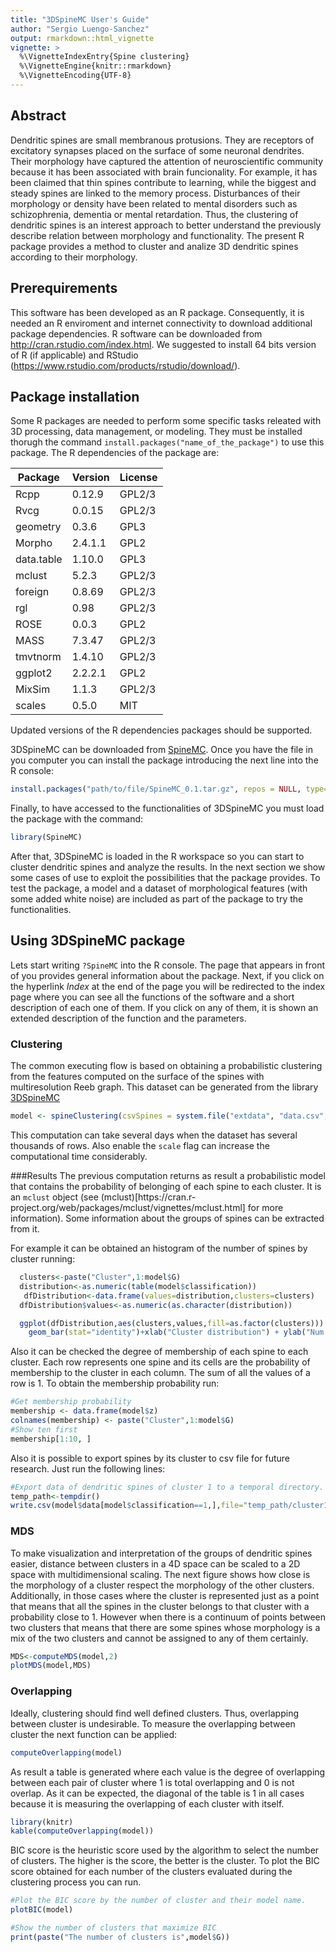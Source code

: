 ```yaml
---
title: "3DSpineMC User's Guide"
author: "Sergio Luengo-Sanchez"
output: rmarkdown::html_vignette
vignette: >
  %\VignetteIndexEntry{Spine clustering}
  %\VignetteEngine{knitr::rmarkdown}
  %\VignetteEncoding{UTF-8}
---
```


## Abstract

Dendritic spines are small membranous protusions. They are receptors of excitatory synapses placed on the surface of some neuronal
dendrites. Their morphology have captured the attention of neuroscientific community because it has been associated with brain funcionality. For example, it has been claimed that thin spines contribute to learning, while the biggest and steady spines are linked to the memory process. Disturbances of their morphology or density have been related to mental disorders such as schizophrenia, dementia or mental retardation. Thus, the clustering of dendritic spines is an interest approach to better understand the previously describe relation between morphology and functionality. The present R package provides a method to cluster and analize 3D dendritic spines according to their morphology.

## Prerequirements

This software has been developed as an R package. Consequently, it is needed an R enviroment and internet connectivity to download additional package dependencies. R software can be downloaded from <http://cran.rstudio.com/index.html>. We suggested to install 64 bits version of R (if applicable) and RStudio (<https://www.rstudio.com/products/rstudio/download/>). 

## Package installation
Some R packages are needed to perform some specific tasks releated with 3D processing, data management, or modeling. They must be installed thorugh the command `install.packages("name_of_the_package")` to use this package. The R dependencies of the package are:

|Package|Version|License|
|-------|-------|-------|
|   Rcpp| 0.12.9| GPL2/3|
|   Rvcg| 0.0.15| GPL2/3|
|geometry| 0.3.6|   GPL3|
|Morpho |2.4.1.1|   GPL2|
|data.table|1.10.0| GPL3|
| mclust|  5.2.3| GPL2/3|
|foreign| 0.8.69| GPL2/3|
|    rgl|   0.98| GPL2/3|
|   ROSE|  0.0.3|   GPL2|
|   MASS| 7.3.47| GPL2/3|
|tmvtnorm|1.4.10| GPL2/3|
|ggplot2|2.2.2.1|   GPL2|
| MixSim|  1.1.3| GPL2/3|
| scales|  0.5.0|    MIT|

Updated versions of the R dependencies packages should be supported.

3DSpineMC can be downloaded from [SpineMC](http://cig.fi.upm.es/sites/default/files/software/SpineMC/SpineMC_0.1.tar.gz). Once you have the file in you computer you can install the package introducing the next line into the R console:

```r
install.packages("path/to/file/SpineMC_0.1.tar.gz", repos = NULL, type="source")
```

Finally, to have accessed to the functionalities of 3DSpineMC you must load the package with the command:

```r
library(SpineMC)
```

After that, 3DSpineMC is loaded  in the R workspace so you can start to cluster dendritic spines and analyze the results. In the next section we show some cases of use to exploit the possibilities that the package provides. To test the package, a model and a dataset of morphological features (with some added white noise) are included as part of the package to try the functionalities.

## Using 3DSpineMC package
Lets start writing `?SpineMC`  into the R console. The page that appears in front of you provides general information about the package. Next, if you click on the hyperlink *Index* at the end of the page you will be redirected to the index page where you can see all the functions of the software and a short description of each one of them. If you click on any of them, it is shown an extended description of the function and the parameters.

### Clustering
The common executing flow is based on obtaining a probabilistic clustering from the features computed on the surface of the spines with multiresolution Reeb graph. This dataset can be generated from the library [3DSpineMC](https://github.com/ComputationalIntelligenceGroup/3DSpineMC)

```r
model <- spineClustering(csvSpines = system.file("extdata", "data.csv", package = "SpineMC"), numClusters = c(2:10), scale = F)
```

This computation can take several days when the dataset has several thousands of rows. Also enable the `scale` flag can increase the computational time considerably.

###Results
The previous computation returns as result a probabilistic model that contains the probability of belonging of each spine to each cluster. It is an `mclust` object (see (mclust)[https://cran.r-project.org/web/packages/mclust/vignettes/mclust.html] for more information). Some information about the groups of spines can be extracted from it.

For example it can be obtained an histogram of the number of spines by cluster running:
```r
  clusters<-paste("Cluster",1:model$G)
  distribution<-as.numeric(table(model$classification))
   dfDistribution<-data.frame(values=distribution,clusters=clusters)
  dfDistribution$values<-as.numeric(as.character(distribution))

  ggplot(dfDistribution,aes(clusters,values,fill=as.factor(clusters))) +
    geom_bar(stat="identity")+xlab("Cluster distribution") + ylab("Num spines")  + guides(fill=guide_legend(title=NULL)) + theme(plot.title = element_text(lineheight = .8, face = "bold", size=20), axis.title.x = element_text(face="bold",size=16), axis.title.y =element_text(face="bold",size=16), axis.text =element_text(size=12), legend.text =element_text(size=12))
```

Also it can be checked the degree of membership of each spine to each cluster. Each row represents one spine and its cells are the probability of membership to the cluster in each column. The sum of all the values of a row is 1.  To obtain the membership probability run:
```r
#Get membership probability
membership <- data.frame(model$z)
colnames(membership) <- paste("Cluster",1:model$G)
#Show ten first
membership[1:10, ]

```


Also it is possible to export spines by its cluster to csv file for future research. Just run the following lines:
```r
#Export data of dendritic spines of cluster 1 to a temporal directory.
temp_path<-tempdir()
write.csv(model$data[model$classification==1,],file="temp_path/cluster1.csv")
```

### MDS

To make visualization and interpretation of the groups of dendritic spines easier, distance between clusters in a 4D space can be scaled to a 2D space with multidimensional scaling. The next figure shows how close is the morphology of a cluster respect the morphology of the other clusters. Additionally, in those cases where the cluster is represented just as a point that means that all the spines in the cluster belongs to that cluster with a probability close to 1. However when there is a continuum of points between two clusters that means that there are some spines whose morphology is a mix of the two clusters and cannot be assigned to any of them certainly.  

```r
MDS<-computeMDS(model,2)
plotMDS(model,MDS)
```

### Overlapping
Ideally, clustering should find well defined clusters. Thus, overlapping between cluster is undesirable. To measure the overlapping between cluster the next function can be applied:

```r
computeOverlapping(model)
```
As result a table is generated where each value is the degree of overlapping between each pair of cluster where 1 is total overlapping and 0 is not overlap. As it can be expected, the diagonal of the table is 1 in all cases because it is measuring the overlapping of each cluster with itself.
```r
library(knitr)
kable(computeOverlapping(model))
```


BIC score is the heuristic score used by the algorithm to select the number of clusters. The higher is the score, the better is the cluster. To plot the BIC score obtained for each number of the clusters evaluated during the clustering process you can run.

```r
#Plot the BIC score by the number of cluster and their model name.
plotBIC(model)

#Show the number of clusters that maximize BIC
print(paste("The number of clusters is",model$G))
```
